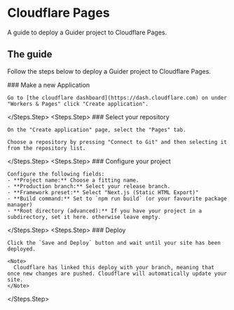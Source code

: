 # Cloudflare Pages

A guide to deploy a Guider project to Cloudflare Pages.


## The guide

Follow the steps below to deploy a Guider project to Cloudflare Pages.

<Steps>
  <Steps.Step>
    ### Make a new Application

    Go to [the cloudflare dashboard](https://dash.cloudflare.com) on under "Workers & Pages" click "Create application".
  </Steps.Step>
  <Steps.Step>
    ### Select your repository

    On the "Create application" page, select the "Pages" tab.

    Choose a repository by pressing "Connect to Git" and then selecting it from the repository list.
  </Steps.Step>
  <Steps.Step>
    ### Configure your project

    Configure the following fields:
    - **Project name:** Choose a fitting name.
    - **Production branch:** Select your release branch.
    - **Framework preset:** Select "Next.js (Static HTML Export)"
    - **Build command:** Set to `npm run build` (or your favourite package manager)
    - **Root directory (advanced):** If you have your project in a subdirectory, set it here. otherwise leave empty.
  </Steps.Step>
  <Steps.Step>
    ### Deploy

    Click the `Save and Deploy` button and wait until your site has been deployed.

    <Note>
      Cloudflare has linked this deploy with your branch, meaning that once new changes are pushed. Cloudflare will automatically update your site.
    </Note>
  </Steps.Step>
</Steps>
